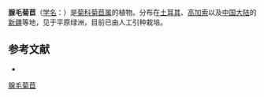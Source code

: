 {{Speciesbox
| status = 
| status_system = 
| image =
| genus = Cichorium
| species =glandulosum
| authority = Boiss.
}}

'''腺毛菊苣'''（[[学名|学名]]：{{lang|la|''Cichorium glandulosum''}}）是[[菊科|菊科]][[菊苣属|菊苣属]]的植物。分布在[[土耳其|土耳其]]、[[高加索|高加索]]以及[[中国大陆|中国大陆]]的[[新疆|新疆]]等地，见于平原绿洲，目前已由人工引种栽培。

== 参考文献 ==
<div class="references-small">
* {{cite web| url =http://www.bioinfo.cn/db05/KmzwSpecies.php?action=view&id=4573| title =腺毛菊苣| work =《中国高等植物数据库全库》| publisher =中国科学院微生物研究所| author =昆明植物研究所| accessdate =2009-02-25| archive-date =2016-03-05| archive-url =https://web.archive.org/web/20160305030045/http://www.bioinfo.cn/db05/KmzwSpecies.php?action=view&id=4573| dead-url =yes}}
</div>
{{Taxonbar|from=Q12847414}}

[[Category:菊苣属|腺毛菊苣]]


{{植物小作品}}